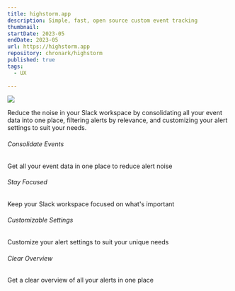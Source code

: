 ```yaml
---
title: highstorm.app
description: Simple, fast, open source custom event tracking
thumbnail: 
startDate: 2023-05
endDate: 2023-05
url: https://highstorm.app
repository: chronark/highstorm
published: true
tags:
  - UX
  
---
```



 [![](/images/thumbnail.png)](/images/thumbnail.png) 

Reduce the noise in your Slack workspace by consolidating all your event data into one place, filtering alerts by relevance, and customizing your alert settings to suit your needs.

###### Consolidate Events
Get all your event data in one place to reduce alert noise

###### Stay Focused
Keep your Slack workspace focused on what's important

###### Customizable Settings
Customize your alert settings to suit your unique needs

###### Clear Overview
Get a clear overview of all your alerts in one place